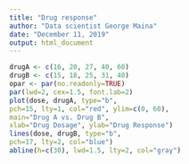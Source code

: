 ```yaml
---
title: "Drug response"
author: "Data scientist George Maina"
date: "December 11, 2019"
output: html_document
---
```


```r

drugA <- c(16, 20, 27, 40, 60)
drugB <- c(15, 18, 25, 31, 40)
opar <- par(no.readonly=TRUE)
par(lwd=2, cex=1.5, font.lab=2)
plot(dose, drugA, type="b",
pch=15, lty=1, col="red", ylim=c(0, 60),
main="Drug A vs. Drug B",
xlab="Drug Dosage", ylab="Drug Response")
lines(dose, drugB, type="b",
pch=17, lty=2, col="blue")
abline(h=c(30), lwd=1.5, lty=2, col="gray")

```

